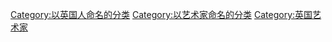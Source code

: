 [[Category:以英国人命名的分类|Category:以英国人命名的分类]]
[[Category:以艺术家命名的分类|Category:以艺术家命名的分类]]
[[Category:英国艺术家|Category:英国艺术家]]